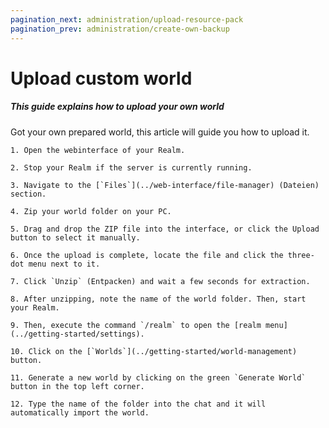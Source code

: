 ```yaml
---
pagination_next: administration/upload-resource-pack
pagination_prev: administration/create-own-backup
---
```


# Upload custom world

##### This guide explains how to upload your own world

Got your own prepared world, this article will guide you how to upload it.

    1. Open the webinterface of your Realm.

    2. Stop your Realm if the server is currently running.

    3. Navigate to the [`Files`](../web-interface/file-manager) (Dateien) section.

    4. Zip your world folder on your PC.

    5. Drag and drop the ZIP file into the interface, or click the Upload button to select it manually.

    6. Once the upload is complete, locate the file and click the three-dot menu next to it.

    7. Click `Unzip` (Entpacken) and wait a few seconds for extraction.

    8. After unzipping, note the name of the world folder. Then, start your Realm.

    9. Then, execute the command `/realm` to open the [realm menu](../getting-started/settings).

    10. Click on the [`Worlds`](../getting-started/world-management) button.

    11. Generate a new world by clicking on the green `Generate World` button in the top left corner.

    12. Type the name of the folder into the chat and it will automatically import the world.

